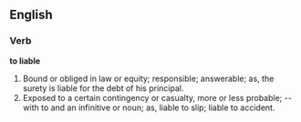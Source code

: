 ==English==

===Verb===

'''to liable'''

#Bound or obliged in law or equity; responsible; answerable; as, the surety is liable for the debt of his principal.
#Exposed to a certain contingency or casualty, more or less probable; -- with to and an infinitive or noun; as, liable to slip; liable to accident.